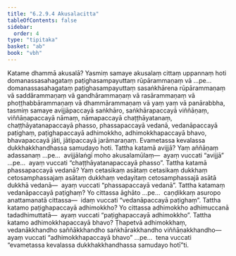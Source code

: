 ```yaml
---
title: "6.2.9.4 Akusalacitta"
tableOfContents: false
sidebar:
  order: 4
type: "tipitaka"
basket: "ab"
book: "vbh"
---
```



<DynamicBreadcrumb />

<Division number="286" book="vbh" bookNo="30" page="173">

<Paragraph number="1171" book="vbh">
Katame dhammā akusalā? Yasmiṃ samaye akusalaṃ cittaṃ uppannaṃ hoti domanassasahagataṃ paṭighasampayuttaṃ rūpārammaṇaṃ vā …pe…  domanassasahagataṃ paṭighasampayuttaṃ sasaṅkhārena rūpārammaṇaṃ vā saddārammaṇaṃ vā gandhārammaṇaṃ vā rasārammaṇaṃ vā phoṭṭhabbārammaṇaṃ vā dhammārammaṇaṃ vā yaṃ yaṃ vā panārabbha, tasmiṃ samaye avijjāpaccayā saṅkhāro, saṅkhārapaccayā viññāṇaṃ, viññāṇapaccayā nāmaṃ, nāmapaccayā chaṭṭhāyatanaṃ, chaṭṭhāyatanapaccayā phasso, phassapaccayā vedanā, vedanāpaccayā paṭighaṃ, paṭighapaccayā adhimokkho, adhimokkhapaccayā bhavo, bhavapaccayā jāti, jātipaccayā jarāmaraṇaṃ. Evametassa kevalassa dukkhakkhandhassa samudayo hoti.
</Paragraph>

</Division>
<Division number="287" book="vbh" bookNo="30" page="173">

<Paragraph number="1172" book="vbh">
Tattha katamā avijjā? Yaṃ aññāṇaṃ adassanaṃ …pe…  avijjālaṅgī moho akusalamūlaṃ—  ayaṃ vuccati “avijjā” …pe…  ayaṃ vuccati “chaṭṭhāyatanapaccayā phasso”.
</Paragraph>

<Paragraph number="1173" book="vbh">
Tattha katamā phassapaccayā vedanā? Yaṃ cetasikaṃ asātaṃ cetasikaṃ dukkhaṃ cetosamphassajaṃ asātaṃ dukkhaṃ vedayitaṃ cetosamphassajā asātā dukkhā vedanā—  ayaṃ vuccati “phassapaccayā vedanā”.
</Paragraph>

<Paragraph number="1174" book="vbh">
Tattha katamaṃ vedanāpaccayā paṭighaṃ? Yo cittassa āghāto …pe…  caṇḍikkaṃ asuropo anattamanatā cittassa—  idaṃ vuccati “vedanāpaccayā paṭighaṃ”.
</Paragraph>

<Paragraph number="1175" book="vbh">
Tattha katamo paṭighapaccayā adhimokkho? Yo cittassa adhimokkho adhimuccanā tadadhimuttatā—  ayaṃ vuccati “paṭighapaccayā adhimokkho”.
</Paragraph>

<Paragraph number="1176" book="vbh">
Tattha katamo adhimokkhapaccayā bhavo? Ṭhapetvā adhimokkhaṃ, vedanākkhandho saññākkhandho saṅkhārakkhandho viññāṇakkhandho—  ayaṃ vuccati “adhimokkhapaccayā bhavo” …pe…  tena vuccati “evametassa kevalassa dukkhakkhandhassa samudayo hotī”ti.
</Paragraph>
</Division>